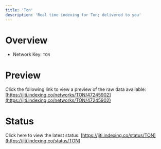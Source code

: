 ```yaml
---
title: 'Ton'
description: 'Real time indexing for Ton; delivered to you'
---
```


# Overview
- Network Key: `TON`

# Preview
Click the following link to view a preview of the raw data available: [https://jiti.indexing.co/networks/TON/47245902](https://jiti.indexing.co/networks/TON/47245902)

# Status
Click here to view the latest status: [https://jiti.indexing.co/status/TON](https://jiti.indexing.co/status/TON)
